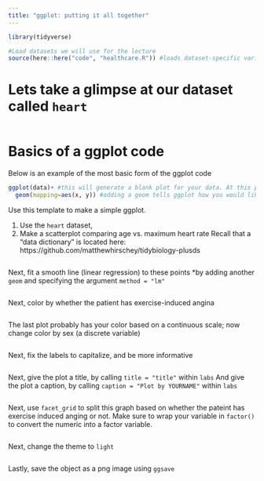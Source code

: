 ```yaml
---
title: "ggplot: putting it all together"
---
```


```r
library(tidyverse)
```

```r
#Load datasets we will use for the lecture
source(here::here("code", "healthcare.R")) #loads dataset-specific variables
```

# Lets take a glimpse at our dataset called `heart`
```r

```

# Basics of a ggplot code
Below is an example of the most basic form of the ggplot code
```r
ggplot(data)+ #this will generate a blank plot for your data. At this point, ggplot knows what to plot, but not how.
  geom(mapping=aes(x, y)) #adding a geom tells ggplot how you would like to map your data
```

Use this template to make a simple ggplot.  
  
1. Use the `heart` dataset, 
2. Make a scatterplot comparing age vs. maximum heart rate
Recall that a "data dictionary" is located here: https://github.com/matthewhirschey/tidybiology-plusds

```r

```

Next, fit a smooth line (linear regression) to these points
*by adding another `geom` and specifying the argument `method = "lm"` 
```r

```
  
Next, color by whether the patient has exercise-induced angina
```r

```

The last plot probably has your color based on a continuous scale; now change color by sex (a discrete variable)
```r

```

Next, fix the labels to capitalize, and be more informative
```r

```

Next, give the plot a title, by calling `title = "title"` within `labs`
And give the plot a caption, by calling `caption = "Plot by YOURNAME"` within `labs`
```r

```

Next, use `facet_grid` to split this graph based on whether the pateint has exercise induced anging or not. Make sure to wrap your variable in `factor()` to convert the numeric into a factor variable. 
```r

```

Next, change the theme to `light`
```r

```

Lastly, save the object as a png image using `ggsave`
```r

```
